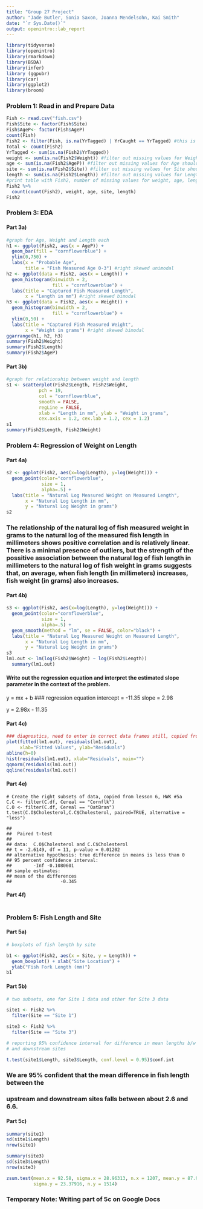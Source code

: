 ```yaml
---
title: "Group 27 Project"
author: "Jade Butler, Sonia Saxon, Joanna Mendelsohn, Kai Smith"
date: "`r Sys.Date()`"
output: openintro::lab_report
---
```


```r
library(tidyverse)
library(openintro)
library(rmarkdown)
library(BSDA)
library(infer)
library (ggpubr)
library(car)
library(ggplot2)
library(broom)
```

### Problem 1: Read in and Prepare Data
```r
Fish <- read.csv("fish.csv")
Fish$Site <- factor(Fish$Site)
Fish$AgeP<- factor(Fish$AgeP)
count(Fish)
Fish2 <- filter(Fish, is.na(YrTagged) | YrCaught == YrTagged) #this is our new data set for the rest of the assignment
Total <- count(Fish2)
YrTagged <- sum(is.na(Fish2$YrTagged))
weight <- sum(is.na(Fish2$Weight)) #filter out missing values for Weight
age <- sum(is.na(Fish2$AgeP)) #filter out missing values for Age should be 0
site <- sum(is.na(Fish2$Site)) #filter out missing values for Site should be 0
length <- sum(is.na(Fish2$Length)) #filter out missing values for Length should be 0
#print table with Fish2, number of missing values for weight, age, length and site -> Omit YrCaught and YrTagged from this table
Fish2 %>%
  count(count(Fish2), weight, age, site, length)
Fish2

```



### Problem 3:  EDA
#### Part 3a)
```r
#graph for Age, Weight and Length each
h1 <- ggplot(Fish2, aes(x = AgeP)) +
  geom_bar(fill = "cornflowerblue") + 
  ylim(0,750) + 
  labs(x = "Probable Age", 
       title = "Fish Measured Age 0-3") #right skewed unimodal
h2 <- ggplot(data = Fish2, aes(x = Length)) + 
  geom_histogram(binwidth = 2, 
                 fill = "cornflowerblue") + 
  labs(title = "Captured Fish Measured Length", 
       x = "Length in mm") #right skewed bimodal
h3 <- ggplot(data = Fish2, aes(x = Weight)) +
  geom_histogram(binwidth = 2, 
                 fill = "cornflowerblue") + 
  ylim(0,50) + 
  labs(title = "Captured Fish Measured Weight", 
       x = "Weight in grams") #right skewed bimodal
ggarrange(h1, h2, h3)
summary(Fish2$Weight)
summary(Fish2$Length)
summary(Fish2$AgeP)

```

#### Part 3b)
```r
#graph for relationship between weight and length
s1 <- scatterplot(Fish2$Length, Fish2$Weight, 
            pch = 19,                  
            col = "cornflowerblue",                    
            smooth = FALSE,             
            regLine = FALSE,
            xlab = "Length in mm", ylab = "Weight in grams",
            cex.axis = 1.2, cex.lab = 1.2, cex = 1.2)
s1
summary(Fish2$Length, Fish2$Weight)
```

### Problem 4:  Regression of Weight on Length
#### Part 4a)
```r
s2 <- ggplot(Fish2, aes(x=log(Length), y=log(Weight))) +
  geom_point(color="cornflowerblue", 
             size = 1, 
             alpha=.5) +  
  labs(title = "Natural Log Measured Weight on Measured Length", 
       x = "Natural Log Length in mm", 
       y = "Natural Log Weight in grams")
s2

```

### The relationship of the natural log of fish measured weight in grams to the natural log of the measured fish length in millimeters shows positive correlation and is relatively linear. There is a minimal presence of outliers, but the strength of the possitive association between the natural log of fish length in millimeters to the natural log of fish weight in grams suggests that, on average, when fish length (in millimeters) increases, fish weight (in grams) also increases.

#### Part 4b)
```r
s3 <- ggplot(Fish2, aes(x=log(Length), y=log(Weight))) +
  geom_point(color="cornflowerblue", 
             size = 1, 
             alpha=.5) +  
  geom_smooth(method = "lm", se = FALSE, color="black") + 
  labs(title = "Natural Log Measured Weight on Measured Length", 
       x = "Natural Log Length in mm", 
       y = "Natural Log Weight in grams")
s3
lm1.out <- lm(log(Fish2$Weight) ~ log(Fish2$Length))
  summary(lm1.out)
```
#### Write out the regression equation and interpret the estimated slope parameter in the context of the problem.
 y = mx + b
### regression equation
intercept = -11.35
slope = 2.98

y = 2.98x - 11.35


#### Part 4c)
```r
### diagnostics, need to enter in correct data frames still, copied from lesson 8 html
plot(fitted(lm1.out), residuals(lm1.out),
     xlab="Fitted Values", ylab="Residuals")
abline(h=0)
hist(residuals(lm1.out), xlab="Residuals", main="")
qqnorm(residuals(lm1.out))
qqline(residuals(lm1.out))
```


#### Part 4e)
```C.I
# Create the right subsets of data, copied from lesson 6, HWK #5a
C.C <- filter(C.df, Cereal == "Cornflk")
C.O <- filter(C.df, Cereal == "OatBran")
t.test(C.O$Cholesterol,C.C$Cholesterol, paired=TRUE, alternative = "less")

## 
##  Paired t-test
## 
## data:  C.O$Cholesterol and C.C$Cholesterol
## t = -2.6149, df = 11, p-value = 0.01202
## alternative hypothesis: true difference in means is less than 0
## 95 percent confidence interval:
##        -Inf -0.1080601
## sample estimates:
## mean of the differences 
##                  -0.345
```



#### Part 4f)
```r

```


### Problem 5:  Fish Length and Site
#### Part 5a)
```r
# boxplots of fish length by site

b1 <- ggplot(Fish2, aes(x = Site, y = Length)) + 
  geom_boxplot() + xlab("Site Location") +
  ylab("Fish Fork Length (mm)")
b1
```

#### Part 5b)
```r
# two subsets, one for Site 1 data and other for Site 3 data

site1 <- Fish2 %>%
  filter(Site == "Site 1")

site3 <- Fish2 %>%
  filter(Site == "Site 3")

# reporting 95% confidence interval for difference in mean lengths b/w upstream
# and downstream sites

t.test(site1$Length, site3$Length, conf.level = 0.95)$conf.int
```
### We are 95% confident that the mean difference in fish length between the 
### upstream and downstream sites falls between about 2.6 and 6.6.

#### Part 5c)
```r
summary(site1)
sd(site1$Length)
nrow(site1)

summary(site3)
sd(site3$Length)
nrow(site3)

zsum.test(mean.x = 92.58, sigma.x = 28.96313, n.x = 1207, mean.y = 87.97, 
          sigma.y = 23.37916, n.y = 1514)
```
### Temporary Note: Writing part of 5c on Google Docs

